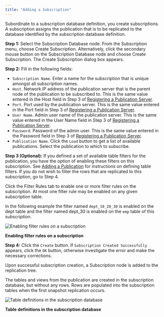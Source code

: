 ```yaml
---
title: "Adding a Subscription"
---
```


<div id="adding_subscription" class="registered_link"></div>

Subordinate to a subscription database definition, you create subscriptions. A subscription assigns the publication that is to be replicated to the database identified by the subscription database definition.

**Step 1:** Select the Subscription Database node. From the Subscription menu, choose Create Subscription. Alternatively, click the secondary mouse button on the Subscription Database node and choose Create Subscription. The Create Subscription dialog box appears.

**Step 2:** Fill in the following fields:

-   `Subscription Name`. Enter a name for the subscription that is unique amongst all subscription names.
-   `Host`. Network IP address of the publication server that is the parent node of the publication to be subscribed to. This is the same value entered in the Host field in Step 3 of [Registering a Publication Server](../02_creating_publication/01_registering_publication_server/#registering_publication_server).
-   `Port`. Port used by the publication server. This is the same value entered in the Port field in Step 3 of [Registering a Publication Server](../02_creating_publication/01_registering_publication_server/#registering_publication_server).
-   `User Name`. Admin user name of the publication server. This is the same value entered in the User Name field in Step 3 of [Registering a Publication Server](../02_creating_publication/01_registering_publication_server/#registering_publication_server).
-   `Password`. Password of the admin user. This is the same value entered in the Password field in Step 3 of [Registering a Publication Server](../02_creating_publication/01_registering_publication_server/#registering_publication_server).
-   `Publication Name`. Click the `Load` button to get a list of available publications. Select the publication to which to subscribe.

**Step 3 (Optional):** If you defined a set of available table filters for the publication, you have the option of enabling these filters on this subscription. See [Adding a Publication](../02_creating_publication/03_adding_publication/#adding_publication) for instructions on defining table filters. If you do not wish to filter the rows that are replicated to this subscription, go to Step 4.

Click the Filter Rules tab to enable one or more filter rules on the subscription. At most one filter rule may be enabled on any given subscription table.

In the following example the filter named `dept_10_20_30` is enabled on the dept table and the filter named dept_30 is enabled on the `emp` table of this subscription.

![Enabling filter rules on a subscription](../../images/image85.png)

**Enabling filter rules on a subscription**

**Step 4:** Click the `Create` button. If `Subscription Created Successfully` appears, click the `OK` button, otherwise investigate the error and make the necessary corrections.

Upon successful subscription creation, a Subscription node is added to the replication tree.

The tables and views from the publication are created in the subscription database, but without any rows. Rows are populated into the subscription tables when the first snapshot replication occurs.

![Table definitions in the subscription database](../../images/image88.png)

**Table definitions in the subscription database**

